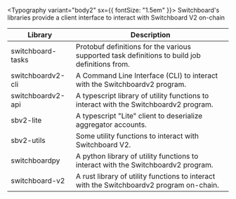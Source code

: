 
<Typography variant="body2" sx={{ fontSize: "1.5em" }}>
  Switchboard's libraries provide a client interface to interact with
  Switchboard V2 on-chain
</Typography>

| Library                                                                                                                                                                        | Description                                                                                    |
| ------------------------------------------------------------------------------------------------------------------------------------------------------------------------------ | ---------------------------------------------------------------------------------------------- |
| <Link className="nowrap" to="/api/tasks"><VscJson className="devicons" fontSize="large" /> switchboard-tasks</Link>                                                            | Protobuf definitions for the various supported task definitions to build job definitions from. |
| <Link className="nowrap" to="/api/cli"><SiPowershell className="devicons" fontSize="large" /> switchboardv2-cli</Link>                                                         | A Command Line Interface (CLI) to interact with the Switchboardv2 program.                     |
| <Link className="nowrap" to="/api/ts" target="_blank"><SiTypescript className="devicons" fontSize="large" /> switchboardv2-api <GoLinkExternal className="devicons" /></Link>  | A typescript library of utility functions to interact with the Switchboardv2 program.          |
| <Link className="nowrap" to="/api/sbv2-lite" target="_blank"><SiTypescript className="devicons" fontSize="large" /> sbv2-lite <GoLinkExternal className="devicons" /></Link>   | A typescript "Lite" client to deserialize aggregator accounts.                                 |
| <Link className="nowrap" to="/api/sbv2-utils" target="_blank"><SiTypescript className="devicons" fontSize="large" /> sbv2-utils <GoLinkExternal className="devicons" /></Link> | Some utility functions to interact with Switchboard V2.                                        |
| <Link className="nowrap" to="/api/py" target="_blank"><SiPython className="devicons" fontSize="large" /> switchboardpy <GoLinkExternal className="devicons" /></Link>          | A python library of utility functions to interact with the Switchboardv2 program.              |
| <Link className="nowrap" to="https://docs.rs/switchboard-v2"><SiRust className="devicons" /> switchboard-v2 <GoLinkExternal className="devicons" /></Link>                     | A rust library of utility functions to interact with the Switchboardv2 program on-chain.       |

